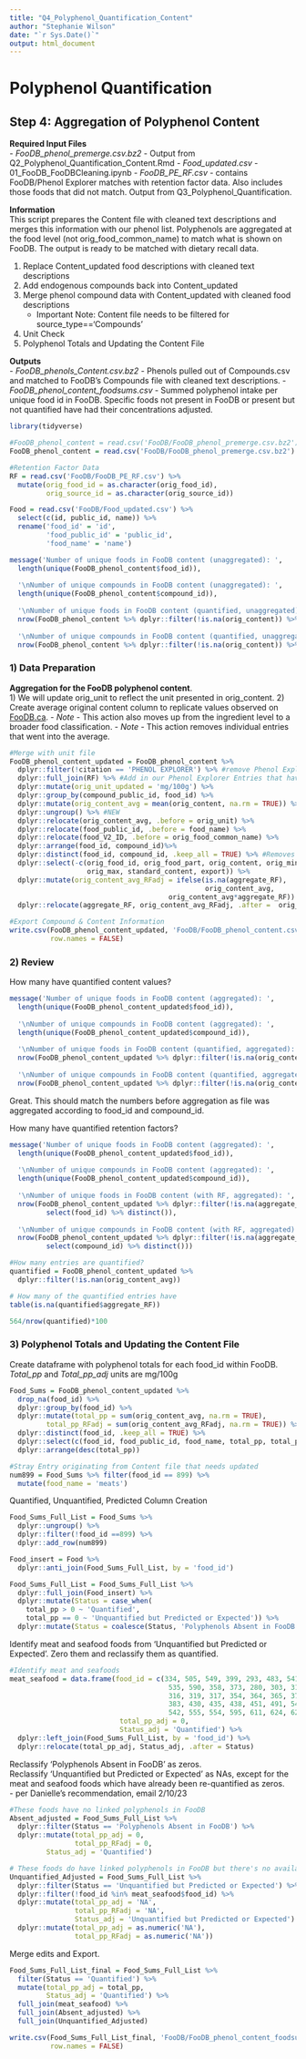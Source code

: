 ```yaml
---
title: "Q4_Polyphenol_Quantification_Content"
author: "Stephanie Wilson"
date: "`r Sys.Date()`"
output: html_document
---
```


# Polyphenol Quantification
## Step 4: Aggregation of Polyphenol Content

__Required Input Files__  
  - *FooDB_phenol_premerge.csv.bz2* - Output from Q2_Polyphenol_Quantification_Content.Rmd
  - *Food_updated.csv* - 01_FooDB_FooDBCleaning.ipynb
  - *FooDB_PE_RF.csv* - contains FooDB/Phenol Explorer matches with retention factor data. Also includes those foods that did not match. Output from Q3_Polyphenol_Quantification.

__Information__  
This script prepares the Content file with cleaned text descriptions and merges this information with our phenol list. Polyphenols are aggregated at the food level (not orig_food_common_name) to match what is shown on FooDB. The output is ready to be matched with dietary recall data.

  1) Replace Content_updated food descriptions with cleaned text descriptions
  2) Add endogenous compounds back into Content_updated
  3) Merge phenol compound data with Content_updated with cleaned food descriptions
     - Important Note: Content file needs to be filtered for source_type=='Compounds'
  4) Unit Check    
  5) Polyphenol Totals and Updating the Content File


__Outputs__  
  - *FooDB_phenols_Content.csv.bz2* - Phenols pulled out of Compounds.csv and matched to FooDB's Compounds file with cleaned text descriptions.
  - *FooDB_phenol_content_foodsums.csv* - Summed polyphenol intake per unique food id in FooDB. Specific foods not present in FooDB or present but not quantified have had their concentrations adjusted. 
  
```r
library(tidyverse)
```


```r
#FooDB_phenol_content = read.csv('FooDB/FooDB_phenol_premerge.csv.bz2')
FooDB_phenol_content = read.csv('FooDB/FooDB_phenol_premerge.csv.bz2')

#Retention Factor Data
RF = read.csv('FooDB/FooDB_PE_RF.csv') %>%
  mutate(orig_food_id = as.character(orig_food_id),
         orig_source_id = as.character(orig_source_id))

Food = read.csv('FooDB/Food_updated.csv') %>%
  select(c(id, public_id, name)) %>%
  rename('food_id' = 'id',
         'food_public_id' = 'public_id',
         'food_name' = 'name')
```


```r
message('Number of unique foods in FooDB content (unaggregated): ',
  length(unique(FooDB_phenol_content$food_id)),
  
  '\nNumber of unique compounds in FooDB content (unaggregated): ',
  length(unique(FooDB_phenol_content$compound_id)),
  
  '\nNumber of unique foods in FooDB content (quantified, unaggregated): ',
  nrow(FooDB_phenol_content %>% dplyr::filter(!is.na(orig_content)) %>% select(food_id) %>% distinct()),
  
  '\nNumber of unique compounds in FooDB content (quantified, unaggregated): ',
  nrow(FooDB_phenol_content %>% dplyr::filter(!is.na(orig_content)) %>% select(compound_id) %>% distinct()))
```


### 1) Data Preparation

**Aggregation for the FooDB polyphenol content**.   
  1) We will update orig_unit to reflect the unit presented in orig_content.
  2) Create average original content column to replicate values observed on [FooDB.ca](www.foodb.ca). 
  - *Note* - This action also moves up from the ingredient level to a broader food classification.
  - *Note* - This action removes individual entries that went into the average.

```r
#Merge with unit file
FooDB_phenol_content_updated = FooDB_phenol_content %>%
  dplyr::filter(!citation == 'PHENOL EXPLORER') %>% #remove Phenol Explorer Entries
  dplyr::full_join(RF) %>% #Add in our Phenol Explorer Entries that have been matched
  dplyr::mutate(orig_unit_updated = 'mg/100g') %>% 
  dplyr::group_by(compound_public_id, food_id) %>%
  dplyr::mutate(orig_content_avg = mean(orig_content, na.rm = TRUE)) %>% #Average
  dplyr::ungroup() %>% #NEW
  dplyr::relocate(orig_content_avg, .before = orig_unit) %>% 
  dplyr::relocate(food_public_id, .before = food_name) %>%
  dplyr::relocate(food_V2_ID, .before = orig_food_common_name) %>%
  dplyr::arrange(food_id, compound_id)%>%
  dplyr::distinct(food_id, compound_id, .keep_all = TRUE) %>% #Removes ind. entries
  dplyr::select(-c(orig_food_id, orig_food_part, orig_content, orig_min,
                   orig_max, standard_content, export)) %>%
  dplyr::mutate(orig_content_avg_RFadj = ifelse(is.na(aggregate_RF),
                                                orig_content_avg,
                                       orig_content_avg*aggregate_RF)) %>%
  dplyr::relocate(aggregate_RF, orig_content_avg_RFadj, .after =  orig_content_avg)
```


```r
#Export Compound & Content Information
write.csv(FooDB_phenol_content_updated, 'FooDB/FooDB_phenol_content.csv.bz2', 
          row.names = FALSE)
```

### 2) Review
How many have quantified content values?
```r
message('Number of unique foods in FooDB content (aggregated): ',
  length(unique(FooDB_phenol_content_updated$food_id)),
  
  '\nNumber of unique compounds in FooDB content (aggregated): ',
  length(unique(FooDB_phenol_content_updated$compound_id)),
  
  '\nNumber of unique foods in FooDB content (quantified, aggregated): ',
  nrow(FooDB_phenol_content_updated %>% dplyr::filter(!is.na(orig_content_avg)) %>% select(food_id) %>% distinct()),
  
  '\nNumber of unique compounds in FooDB content (quantified, aggregated): ',
  nrow(FooDB_phenol_content_updated %>% dplyr::filter(!is.na(orig_content_avg)) %>% select(compound_id) %>% distinct()))
```

Great. This should match the numbers before aggregation as file was aggregated according to food_id and compound_id.

How many have quantified retention factors?
```r
message('Number of unique foods in FooDB content (aggregated): ',
  length(unique(FooDB_phenol_content_updated$food_id)),
  
  '\nNumber of unique compounds in FooDB content (aggregated): ',
  length(unique(FooDB_phenol_content_updated$compound_id)),
  
  '\nNumber of unique foods in FooDB content (with RF, aggregated): ',
  nrow(FooDB_phenol_content_updated %>% dplyr::filter(!is.na(aggregate_RF)) %>%
         select(food_id) %>% distinct()),
  
  '\nNumber of unique compounds in FooDB content (with RF, aggregated): ',
  nrow(FooDB_phenol_content_updated %>% dplyr::filter(!is.na(aggregate_RF)) %>%
         select(compound_id) %>% distinct()))
```

```r
#How many entries are quantified?
quantified = FooDB_phenol_content_updated %>%
  dplyr::filter(!is.nan(orig_content_avg))

# How many of the quantified entries have 
table(is.na(quantified$aggregate_RF))

564/nrow(quantified)*100
```

### 3) Polyphenol Totals and Updating the Content File

Create dataframe with polyphenol totals for each food_id within FooDB. *Total_pp* and *Total_pp_adj* units are mg/100g
```r
Food_Sums = FooDB_phenol_content_updated %>%
  drop_na(food_id) %>%
  dplyr::group_by(food_id) %>%
  dplyr::mutate(total_pp = sum(orig_content_avg, na.rm = TRUE),
         total_pp_RFadj = sum(orig_content_avg_RFadj, na.rm = TRUE)) %>%
  dplyr::distinct(food_id, .keep_all = TRUE) %>%
  dplyr::select(c(food_id, food_public_id, food_name, total_pp, total_pp_RFadj)) %>%
  dplyr::arrange(desc(total_pp))

#Stray Entry originating from Content file that needs updated
num899 = Food_Sums %>% filter(food_id == 899) %>%
  mutate(food_name = 'meats')
```


Quantified, Unquantified, Predicted Column Creation
```r
Food_Sums_Full_List = Food_Sums %>%
  dplyr::ungroup() %>%
  dplyr::filter(!food_id ==899) %>%
  dplyr::add_row(num899) 

Food_insert = Food %>%
  dplyr::anti_join(Food_Sums_Full_List, by = 'food_id')

Food_Sums_Full_List = Food_Sums_Full_List %>%
  dplyr::full_join(Food_insert) %>%
  dplyr::mutate(Status = case_when(
    total_pp > 0 ~ 'Quantified',
    total_pp == 0 ~ 'Unquantified but Predicted or Expected')) %>%
  dplyr::mutate(Status = coalesce(Status, 'Polyphenols Absent in FooDB')) #replace NAs
```


Identify meat and seafood foods from 'Unquantified but Predicted or Expected'. Zero them and reclassify them as quantified. 
```r
#Identify meat and seafoods 
meat_seafood = data.frame(food_id = c(334, 505, 549, 399, 293, 483, 541, 
                                       535, 590, 358, 373, 280, 303, 310,
                                       316, 319, 317, 354, 364, 365, 378,
                                       383, 430, 435, 438, 451, 491, 540, 
                                       542, 555, 554, 595, 611, 624, 625),
                           total_pp_adj = 0,
                           Status_adj = 'Quantified') %>%
  dplyr::left_join(Food_Sums_Full_List, by = 'food_id') %>%
  dplyr::relocate(total_pp_adj, Status_adj, .after = Status)
```


Reclassify 'Polyphenols Absent in FooDB' as zeros.  
Reclassify 'Unquantified but Predicted or Expected' as NAs, except for the meat and seafood foods which have already been re-quantified as zeros.  
  - per Danielle's recommendation, email 2/10/23
```r
#These foods have no linked polyphenols in FooDB
Absent_adjusted = Food_Sums_Full_List %>% 
  dplyr::filter(Status == 'Polyphenols Absent in FooDB') %>%
  dplyr::mutate(total_pp_adj = 0,
                total_pp_RFadj = 0,
         Status_adj = 'Quantified')

# These foods do have linked polyphenols in FooDB but there's no available concentration
Unquantified_Adjusted = Food_Sums_Full_List %>% 
  dplyr::filter(Status == 'Unquantified but Predicted or Expected') %>%
  dplyr::filter(!food_id %in% meat_seafood$food_id) %>%
  dplyr::mutate(total_pp_adj = 'NA',
                total_pp_RFadj = 'NA',
                Status_adj = 'Unquantified but Predicted or Expected') %>%
  dplyr::mutate(total_pp_adj = as.numeric('NA'),
                total_pp_RFadj = as.numeric('NA'))
```

Merge edits and Export.
```r
Food_Sums_Full_List_final = Food_Sums_Full_List %>%
  filter(Status == 'Quantified') %>%
  mutate(total_pp_adj = total_pp,
         Status_adj = 'Quantified') %>%
  full_join(meat_seafood) %>%
  full_join(Absent_adjusted) %>%
  full_join(Unquantified_Adjusted) 

write.csv(Food_Sums_Full_List_final, 'FooDB/FooDB_phenol_content_foodsums.csv',
          row.names = FALSE)
```


